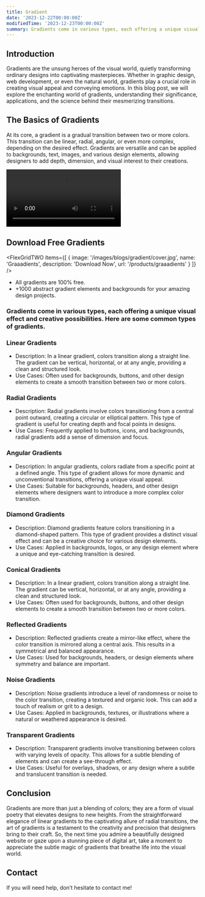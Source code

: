 ```yaml
---
title: Gradient
date: '2023-12-22T00:00:00Z'
modifiedTime: '2023-12-23T00:00:00Z'
summary: Gradients come in various types, each offering a unique visual effect and creative possibilities.
---
```


## Introduction

Gradients are the unsung heroes of the visual world, quietly transforming ordinary designs into captivating masterpieces. Whether in graphic design, web development, or even the natural world, gradients play a crucial role in creating visual appeal and conveying emotions. In this blog post, we will explore the enchanting world of gradients, understanding their significance, applications, and the science behind their mesmerizing transitions.


## The Basics of Gradients

At its core, a gradient is a gradual transition between two or more colors. This transition can be linear, radial, angular, or even more complex, depending on the desired effect. Gradients are versatile and can be applied to backgrounds, text, images, and various design elements, allowing designers to add depth, dimension, and visual interest to their creations.


<Video
  src='/images/blogs/gradient/Gradient.mp4'
  width={1920}
  height={1080}
/>

## Download Free Gradients

<FlexGridTWO
  items={[
    {
      image: '/images/blogs/gradient/cover.jpg',
      name: 'Graaadients',
      description: 'Download Now',
      url: '/products/graaadients'
    }
  ]}
/>


- All gradients are 100% free.
- +1000 abstract gradient elements and backgrounds for your amazing design projects.

### Gradients come in various types, each offering a unique visual effect and creative possibilities. Here are some common types of gradients.

### Linear Gradients

- Description: In a linear gradient, colors transition along a straight line. The gradient can be vertical, horizontal, or at any angle, providing a clean and structured look.
- Use Cases: Often used for backgrounds, buttons, and other design elements to create a smooth transition between two or more colors.

### Radial Gradients

- Description: Radial gradients involve colors transitioning from a central point outward, creating a circular or elliptical pattern. This type of gradient is useful for creating depth and focal points in designs.
- Use Cases: Frequently applied to buttons, icons, and backgrounds, radial gradients add a sense of dimension and focus.

### Angular Gradients

- Description: In angular gradients, colors radiate from a specific point at a defined angle. This type of gradient allows for more dynamic and unconventional transitions, offering a unique visual appeal.
- Use Cases: Suitable for backgrounds, headers, and other design elements where designers want to introduce a more complex color transition.

### Diamond Gradients

- Description: Diamond gradients feature colors transitioning in a diamond-shaped pattern. This type of gradient provides a distinct visual effect and can be a creative choice for various design elements.
- Use Cases: Applied in backgrounds, logos, or any design element where a unique and eye-catching transition is desired.

### Conical Gradients

- Description: In a linear gradient, colors transition along a straight line. The gradient can be vertical, horizontal, or at any angle, providing a clean and structured look.
- Use Cases: Often used for backgrounds, buttons, and other design elements to create a smooth transition between two or more colors.

### Reflected Gradients

- Description: Reflected gradients create a mirror-like effect, where the color transition is mirrored along a central axis. This results in a symmetrical and balanced appearance.
- Use Cases: Used for backgrounds, headers, or design elements where symmetry and balance are important.

### Noise Gradients

- Description: Noise gradients introduce a level of randomness or noise to the color transition, creating a textured and organic look. This can add a touch of realism or grit to a design.
- Use Cases: Applied in backgrounds, textures, or illustrations where a natural or weathered appearance is desired.

### Transparent Gradients

- Description: Transparent gradients involve transitioning between colors with varying levels of opacity. This allows for a subtle blending of elements and can create a see-through effect.
- Use Cases: Useful for overlays, shadows, or any design where a subtle and translucent transition is needed.

## Conclusion
Gradients are more than just a blending of colors; they are a form of visual poetry that elevates designs to new heights. From the straightforward elegance of linear gradients to the captivating allure of radial transitions, the art of gradients is a testament to the creativity and precision that designers bring to their craft. So, the next time you admire a beautifully designed website or gaze upon a stunning piece of digital art, take a moment to appreciate the subtle magic of gradients that breathe life into the visual world.

## Contact

If you will need help, don’t hesitate to contact me!
